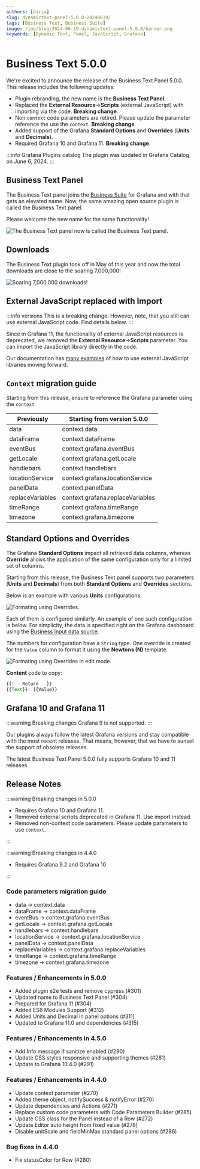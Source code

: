 ```yaml
---
authors: [daria]
slug: dynamictext-panel-5.0.0-20240619/
tags: [Business Text, Business Suite]
image: /img/blog/2024-06-19-dynamictext-panel-5.0.0/banner.png
keywords: [Dynamic Text, Panel, JavaScript, Grafana]
---
```



# Business Text 5.0.0

We're excited to announce the release of the Business Text Panel 5.0.0. This release includes the following updates:

- Plugin rebranding, the new name is the **Business Text Panel**.
- Replaced the **External Resource**->**Scripts** (external JavaScript) with importing via the code. **Breaking change**.
- Non `context` code parameters are retired. Please update the parameter reference the use the `context`. **Breaking change**.
- Added support of the Grafana **Standard Options** and **Overrides** (**Units** and **Decimals**).
- Required Grafana 10 and Grafana 11. **Breaking change**.

:::info Grafana Plugins catalog
The plugin was updated in Grafana Catalog on June 6, 2024.
:::

<Shorts id="tdxwyaIa01Y" title="Business Text panel 5.0.0 for Grafana." />

## Business Text Panel

The Business Text panel joins the [Business Suite](/plugins/) for Grafana and with that gets an elevated name. Now, the same amazing open source plugin is called the Business Text panel.

Please welcome the new name for the same functionality!

<Image
  title="The Business Text panel now is called the Business Text panel."
  src="/img/blog/2024-06-19-dynamictext-panel-5.0.0/new-name.png"
/>

## Downloads

The Business Text plugin took off in May of this year and now the total downloads are close to the soaring 7,000,000!

<Image
  title="Soaring 7,000,000 downloads!"
  src="/img/blog/2024-06-19-dynamictext-panel-5.0.0/downloads.png"
/>

## External JavaScript replaced with Import

:::info versions
This is a breaking change. However, note, that you still can use external JavaScript code. Find details below.
:::

Since in Grafana 11, the functionality of external JavaScript resources is deprecated, we removed the **External Resource**->**Scripts** parameter. You can import the JavaScript library directly in the code.

Our documentation has [many examples](/plugins/business-text/external/) of how to use external JavaScript libraries moving forward.

## `Context` migration guide

Starting from this release, ensure to reference the Grafana parameter using the `context`

| Previously       | Starting from version 5.0.0      |
| ---------------- | -------------------------------- |
| data             | context.data                     |
| dataFrame        | context.dataFrame                |
| eventBus         | context.grafana.eventBus         |
| getLocale        | context.grafana.getLocale        |
| handlebars       | context.handlebars               |
| locationService  | context.grafana.locationService  |
| panelData        | context.panelData                |
| replaceVariables | context.grafana.replaceVariables |
| timeRange        | context.grafana.timeRange        |
| timezone         | context.grafana.timezone         |

## Standard Options and Overrides

The Grafana **Standard Options** impact all retrieved data columns, whereas **Override** allows the application of the same configuration only for a limited set of columns.

Starting from this release, the Business Text panel supports two parameters (**Units** and **Decimals**) from both **Standard Options** and **Overrides** sections.

Below is an example with various **Units** configurations.

<Image
  title="Formating using Overrides."
  src="/img/blog/2024-06-19-dynamictext-panel-5.0.0/units.png"
/>

Each of them is configured similarly. An example of one such configuration is below.
For simplicity, the data is specified right on the Grafana dashboard using the [Business Input data source](/plugins/volkovlabs-static-datasource/).

The numbers for configuration have a `String` type. One override is created for the `Value` column to format it using the **Newtons (N)** template.

<Image
  title="Formating using Overrides in edit mode."
  src="/img/blog/2024-06-19-dynamictext-panel-5.0.0/unit-edit.png"
/>

**Content** code to copy:

```js
{{!-- Return --}}
{{Text}}: {{Value}}
```

## Grafana 10 and Grafana 11

:::warning Breaking changes
Grafana 9 is not supported.
:::

Our plugins always follow the latest Grafana versions and stay compatible with the most recent releases. That means, however, that we have to sunset the support of obsolete releases.

The latest Business Text Panel 5.0.0 fully supports Grafana 10 and 11 releases.

<GettingStarted />

<Tutorial />

## Release Notes

:::warning Breaking changes in 5.0.0

- Requires Grafana 10 and Grafana 11.
- Removed external scripts deprecated in Grafana 11. Use import instead.
- Removed non-context code parameters. Please update parameters to use `context`.

:::

:::warning Breaking changes in 4.4.0

- Requires Grafana 9.2 and Grafana 10

:::

### Code parameters migration guide

- data -> context.data
- dataFrame -> context.dataFrame
- eventBus -> context.grafana.eventBus
- getLocale -> context.grafana.getLocale
- handlebars -> context.handlebars
- locationService -> context.grafana.locationService
- panelData -> context.panelData
- replaceVariables -> context.grafana.replaceVariables
- timeRange -> context.grafana.timeRange
- timezone -> context.grafana.timezone

### Features / Enhancements in 5.0.0

- Added plugin e2e tests and remove cypress (#301)
- Updated name to Business Text Panel (#304)
- Prepared for Grafana 11 (#304)
- Added ES6 Modules Support (#312)
- Added Units and Decimal in panel options (#311)
- Updated to Grafana 11.0 and dependencies (#315)

### Features / Enhancements in 4.5.0

- Add Info message if sanitize enabled (#290)
- Update CSS styles responsive and supporting themes (#281)
- Update to Grafana 10.4.0 (#291)

### Features / Enhancements in 4.4.0

- Update context parameter (#270)
- Added theme object, notifySuccess & notifyError (#270)
- Update dependencies and Actions (#271)
- Replace custom code parameters with Code Parameters Builder (#285)
- Update CSS class for the Panel instead of a Row (#272)
- Update Editor auto height from fixed value (#278)
- Disable unitScale and fieldMinMax standard panel options (#286)

### Bug fixes in 4.4.0

- Fix statusColor for Row (#280)

<Feedback />
